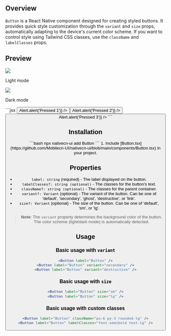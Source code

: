 ## Overview

`Button` is a React Native component designed for creating styled buttons. It provides quick style
customization through the `variant` and `size` props, automatically adapting to the device's current color scheme. If you
want to control style using Tailwind CSS classes, use the `className` and `labelClasses` props.

## Preview

<Tabs>
  <Tab title="Preview">
    <div style={{ display: 'flex', justifyContent: 'center' }}>
      <div style={{ marginRight: '40px' }}>
        <img src="https://raw.githubusercontent.com/Mobilecn-UI/nativecn-ui/main/assets/examples/components/buttons-light.png" />
        <p>Light mode</p>
      </div>
      <div style={{ marginRight: '40px' }}>
        <img src="https://raw.githubusercontent.com/Mobilecn-UI/nativecn-ui/main/assets/examples/components/buttons-dark.png" />
        <p>Dark mode</p>
      </div>
    </div>
  </Tab>
  <Tab title="Code">
    ```jsx
    <View className="flex flex-row gap-3">
      <Button label="Button" onPress={() => Alert.alert('Pressed 1')} />
      <Button
        label="Button"
        variant="secondary"
        onPress={() => Alert.alert('Pressed 2')}
      />
      <Button
        label="Button"
        variant="destructive"
        onPress={() => Alert.alert('Pressed 3')}
      />
    </View>
    ```
  </Tab>
</Tabs>

## Installation

<Tabs>
  <Tab title="CLI">```bash npx nativecn-ui add Button ```</Tab>
  <Tab title="Manual">
    1. Include
    [Button.tsx](https://github.com/Mobilecn-UI/nativecn-ui/blob/main/components/Button.tsx)
    in your project.
  </Tab>
</Tabs>

## Properties

- `label: string` (required) - The label displayed on the button.
- `labelClasses?: string (optional)` - The classes for the button's text.
- `className?: string (optional)` - The classes for the parent container.
- `variant?: Variant` (optional) - The variant of the button. Can be one of 'default', 'secondary', 'ghost', 'destructive', or 'link'.
- `size?: Variant` (optional) - The size of the button. Can be one of 'default', 'sm', or 'lg'.

> **Note**: The `variant` property determines the background color of the button. The color scheme (light/dark mode) is automatically detected.

## Usage

### Basic usage with `variant`

```jsx
<Button label="Button" />
<Button label="Button" variant="secondary" />
<Button label="Button" variant="destructive" />
```

### Basic usage with `size`

```jsx
<Button label="Button" size="sm" />
<Button label="Button" size="lg" />
```

### Basic usage with custom classes

```jsx
<Button label="Button" className="px-6 py-3 rounded-lg" />
<Button label="Button" labelClasses="font-semibold text-lg" />
```
